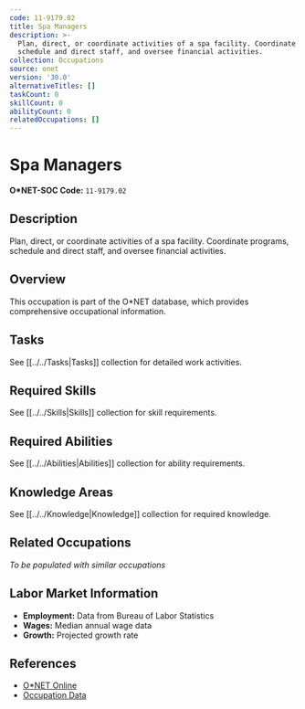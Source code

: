 ```yaml
---
code: 11-9179.02
title: Spa Managers
description: >-
  Plan, direct, or coordinate activities of a spa facility. Coordinate programs,
  schedule and direct staff, and oversee financial activities.
collection: Occupations
source: onet
version: '30.0'
alternativeTitles: []
taskCount: 0
skillCount: 0
abilityCount: 0
relatedOccupations: []
---
```

# Spa Managers

**O*NET-SOC Code:** `11-9179.02`

## Description

Plan, direct, or coordinate activities of a spa facility. Coordinate programs, schedule and direct staff, and oversee financial activities.

## Overview

This occupation is part of the O*NET database, which provides comprehensive occupational information.

## Tasks

See [[../../Tasks|Tasks]] collection for detailed work activities.

## Required Skills

See [[../../Skills|Skills]] collection for skill requirements.

## Required Abilities

See [[../../Abilities|Abilities]] collection for ability requirements.

## Knowledge Areas

See [[../../Knowledge|Knowledge]] collection for required knowledge.

## Related Occupations

*To be populated with similar occupations*

## Labor Market Information

- **Employment:** Data from Bureau of Labor Statistics
- **Wages:** Median annual wage data
- **Growth:** Projected growth rate

## References

- [O*NET Online](https://www.onetonline.org/link/summary/11-9179.02)
- [Occupation Data](https://www.onetcenter.org/)
